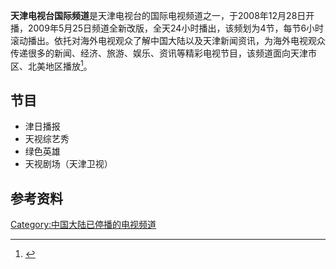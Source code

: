 {{newsrelease|time=2014-12-12T09:08:57+00:00}}
{{primarysources|time=2014-12-12T09:08:57+00:00}}
{{頻道資訊
| 頻道名稱         = 天津电视台国际频道
| 頻道圖片檔案     = TJTV logo.png
| 頻道圖片尺寸     = 100px
| 所屬國家         = {{PRC}}
| 總部所在         = {{CHN}}天津市和平区卫津路143号
| 播放地區         = 天津、北美
| 開播日期         = 2008年12月28日
| 停播日期         = 2018年6月28日
| 衛星電視供應商01 = 各大卫星
| 衛星電視頻道數01 = 觀眾自行接收
| 有線電視供應商01 = 天津市
| 有線電視頻道數01 = 视情况而定
| 有線電視供應商02 = 北美
| 有線電視頻道數02 = 视情况而定
| 頻道官方網站     = http://www.tjtv.com.cn/gjpd/
| 備註             =
|}}
'''天津电视台国际频道'''是天津电视台的国际电视频道之一，于2008年12月28日开播，2009年5月25日频道全新改版，全天24小时播出，该频划为4节，每节6小时滚动播出。依托对海外电视观众了解中国大陆以及天津新闻资讯，为海外电视观众传递很多的新闻、经济、旅游、娱乐、资讯等精彩电视节目，该频道面向天津市区、北美地区播放<ref>{{Cite web |url=http://www.tjtv.com.cn/system/2009/03/03/003913970.shtml |title=天津电视台国际频道简介 |date=2009-03-03 |publisher=天津电视台 |accessdate=2014-12-12 |archive-date=2014-12-15 |archive-url=https://web.archive.org/web/20141215233438/http://www.tjtv.com.cn/system/2009/03/03/003913970.shtml |dead-url=no }}</ref>。

==节目==
*津日播报
*天视综艺秀
*绿色英雄
*天视剧场（天津卫视）
==参考资料==
{{reflist}}
{{天津广播电视台}}
{{中华人民共和国广播电视网络}}

[[Category:中国大陆已停播的电视频道|Category:中国大陆已停播的电视频道]]
